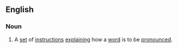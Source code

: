 ==English==

===Noun===
{{en-noun|sg=[[pronunciation]] [[guide]]}}

#{{countable}} A [[set]] of [[instruction]]s [[explain]]ing how a [[word]] is to be [[pronounce]]d.